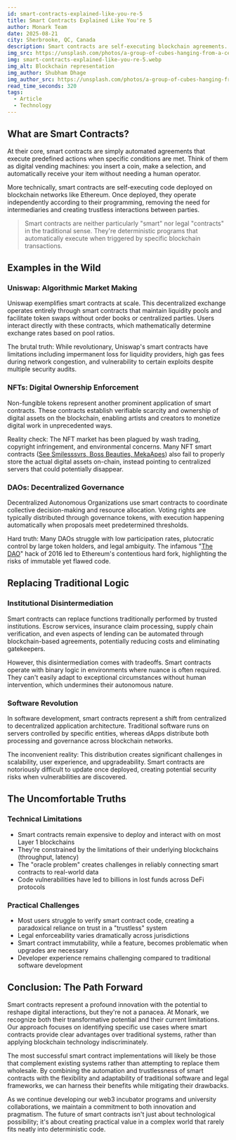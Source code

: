 ```yaml
---
id: smart-contracts-explained-like-you-re-5
title: Smart Contracts Explained Like You're 5
author: Monark Team
date: 2025-08-21
city: Sherbrooke, QC, Canada
description: Smart contracts are self-executing blockchain agreements. They automate trustless interactions, but face limitations like high costs, inflexibility, and vulnerabilities. Their future lies in complementing, not replacing, traditional systems.
img_src: https://unsplash.com/photos/a-group-of-cubes-hanging-from-a-ceiling-MBfYGVsDEp8
img: smart-contracts-explained-like-you-re-5.webp
img_alt: Blockchain representation
img_author: Shubham Dhage
img_author_src: https://unsplash.com/photos/a-group-of-cubes-hanging-from-a-ceiling-MBfYGVsDEp8
read_time_seconds: 320
tags:
  - Article
  - Technology
---
```


## What are Smart Contracts?

At their core, smart contracts are simply automated agreements that execute predefined actions when specific conditions are met. Think of them as digital vending machines: you insert a coin, make a selection, and automatically receive your item without needing a human operator.

More technically, smart contracts are self-executing code deployed on blockchain networks like Ethereum. Once deployed, they operate independently according to their programming, removing the need for intermediaries and creating trustless interactions between parties.

> Smart contracts are neither particularly "smart" nor legal "contracts" in the traditional sense. They're deterministic programs that automatically execute when triggered by specific blockchain transactions.


## Examples in the Wild

### Uniswap: Algorithmic Market Making

Uniswap exemplifies smart contracts at scale. This decentralized exchange operates entirely through smart contracts that maintain liquidity pools and facilitate token swaps without order books or centralized parties. Users interact directly with these contracts, which mathematically determine exchange rates based on pool ratios.

The brutal truth: While revolutionary, Uniswap's smart contracts have limitations including impermanent loss for liquidity providers, high gas fees during network congestion, and vulnerability to certain exploits despite multiple security audits.

### NFTs: Digital Ownership Enforcement

Non-fungible tokens represent another prominent application of smart contracts. These contracts establish verifiable scarcity and ownership of digital assets on the blockchain, enabling artists and creators to monetize digital work in unprecedented ways.

Reality check: The NFT market has been plagued by wash trading, copyright infringement, and environmental concerns. Many NFT smart contracts ([See Smilesssvrs, Boss Beauties, MekaApes](https://pinata.cloud/blog/hundreds-of-millions-of-dollars-of-nfts-are-still-unprotected/)) also fail to properly store the actual digital assets on-chain, instead pointing to centralized servers that could potentially disappear.

### DAOs: Decentralized Governance

Decentralized Autonomous Organizations use smart contracts to coordinate collective decision-making and resource allocation. Voting rights are typically distributed through governance tokens, with execution happening automatically when proposals meet predetermined thresholds.

Hard truth: Many DAOs struggle with low participation rates, plutocratic control by large token holders, and legal ambiguity. The infamous "[The DAO](https://www.coindesk.com/learn/understanding-the-dao-attack)" hack of 2016 led to Ethereum's contentious hard fork, highlighting the risks of immutable yet flawed code.

## Replacing Traditional Logic

### Institutional Disintermediation

Smart contracts can replace functions traditionally performed by trusted institutions. Escrow services, insurance claim processing, supply chain verification, and even aspects of lending can be automated through blockchain-based agreements, potentially reducing costs and eliminating gatekeepers.

However, this disintermediation comes with tradeoffs. Smart contracts operate with binary logic in environments where nuance is often required. They can't easily adapt to exceptional circumstances without human intervention, which undermines their autonomous nature.

### Software Revolution

In software development, smart contracts represent a shift from centralized to decentralized application architecture. Traditional software runs on servers controlled by specific entities, whereas dApps distribute both processing and governance across blockchain networks.

The inconvenient reality: This distribution creates significant challenges in scalability, user experience, and upgradeability. Smart contracts are notoriously difficult to update once deployed, creating potential security risks when vulnerabilities are discovered.

## The Uncomfortable Truths

### Technical Limitations

- Smart contracts remain expensive to deploy and interact with on most Layer 1 blockchains
- They're constrained by the limitations of their underlying blockchains (throughput, latency)
- The "oracle problem" creates challenges in reliably connecting smart contracts to real-world data
- Code vulnerabilities have led to billions in lost funds across DeFi protocols

### Practical Challenges

- Most users struggle to verify smart contract code, creating a paradoxical reliance on trust in a "trustless" system
- Legal enforceability varies dramatically across jurisdictions
- Smart contract immutability, while a feature, becomes problematic when upgrades are necessary
- Developer experience remains challenging compared to traditional software development

## Conclusion: The Path Forward

Smart contracts represent a profound innovation with the potential to reshape digital interactions, but they're not a panacea. At Monark, we recognize both their transformative potential and their current limitations. Our approach focuses on identifying specific use cases where smart contracts provide clear advantages over traditional systems, rather than applying blockchain technology indiscriminately.

The most successful smart contract implementations will likely be those that complement existing systems rather than attempting to replace them wholesale. By combining the automation and trustlessness of smart contracts with the flexibility and adaptability of traditional software and legal frameworks, we can harness their benefits while mitigating their drawbacks.

As we continue developing our web3 incubator programs and university collaborations, we maintain a commitment to both innovation and pragmatism. The future of smart contracts isn't just about technological possibility; it's about creating practical value in a complex world that rarely fits neatly into deterministic code.